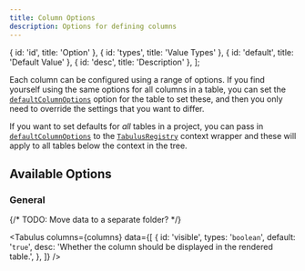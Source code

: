 ```yaml
---
title: Column Options
description: Options for defining columns
---
```



  { id: 'id', title: 'Option' },
  { id: 'types', title: 'Value Types' },
  { id: 'default', title: 'Default Value' },
  { id: 'desc', title: 'Description' },
];

Each column can be configured using a range of options. If you find yourself using the same options
for all columns in a table, you can set the [`defaultColumnOptions`](@todo) option for the table to
set these, and then you only need to override the settings that you want to differ.

If you want to set defaults for _all_ tables in a project, you can pass in
[`defaultColumnOptions`](@todo) to the [`TabulusRegistry`](@todo) context wrapper and these will
apply to all tables below the context in the tree.

## Available Options

### General

{/* TODO: Move data to a separate folder? */}

<Tabulus
  columns={columns}
  data={[
    {
      id: 'visible',
      types: '`boolean`',
      default: '`true`',
      desc: 'Whether the column should be displayed in the rendered table.',
    },
  ]}
/>
